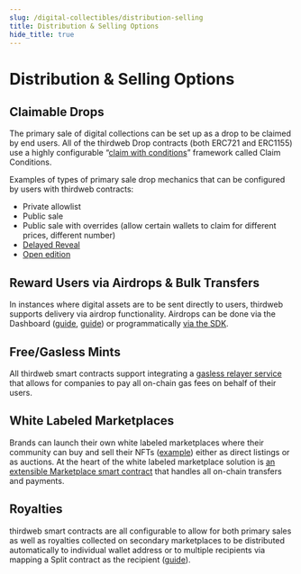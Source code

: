 ```yaml
---
slug: /digital-collectibles/distribution-selling
title: Distribution & Selling Options
hide_title: true
---
```


# Distribution & Selling Options

## Claimable Drops

The primary sale of digital collections can be set up as a drop to be claimed by end users. All of the thirdweb Drop contracts (both ERC721 and ERC1155) use a highly configurable “[claim with conditions](https://portal.thirdweb.com/sdk/interacting-with-contracts/erc721claimablewithconditions)” framework called Claim Conditions.

Examples of types of primary sale drop mechanics that can be configured by users with thirdweb contracts:

- Private allowlist
- Public sale
- Public sale with overrides (allow certain wallets to claim for different prices, different number)
- [Delayed Reveal](https://blog.thirdweb.com/changelog/delayed-reveal-nfts/)
- [Open edition](https://blog.thirdweb.com/guides/how-to-create-an-open-edition-nft-drop/)

## Reward Users via Airdrops & Bulk Transfers

In instances where digital assets are to be sent directly to users, thirdweb supports delivery via airdrop functionality. Airdrops can be done via the Dashboard ([guide](https://blog.thirdweb.com/guides/how-to-airdrop-nfts-to-a-list-of-wallets/), [guide](https://blog.thirdweb.com/guides/how-to-airdrop-erc-1155-tokens-to-a-list-of-wallets/)) or programmatically [via the SDK](https://portal.thirdweb.com/typescript/sdk.erc1155.airdrop).

## Free/Gasless Mints

All thirdweb smart contracts support integrating a [gasless relayer service](https://portal.thirdweb.com/sdk/advanced-features/gasless-transactions) that allows for companies to pay all on-chain gas fees on behalf of their users.

## White Labeled Marketplaces

Brands can launch their own white labeled marketplaces where their community can buy and sell their NFTs ([example](https://marketplace-v3.thirdweb-preview.com/)) either as direct listings or as auctions. At the heart of the white labeled marketplace solution is [an extensible Marketplace smart contract](https://portal.thirdweb.com/sdk/interacting-with-contracts/marketplace) that handles all on-chain transfers and payments.

## Royalties

thirdweb smart contracts are all configurable to allow for both primary sales as well as royalties collected on secondary marketplaces to be distributed automatically to individual wallet address or to multiple recipients via mapping a Split contract as the recipient ([guide](https://blog.thirdweb.com/guides/nft-drop-with-revenue-share/)).
